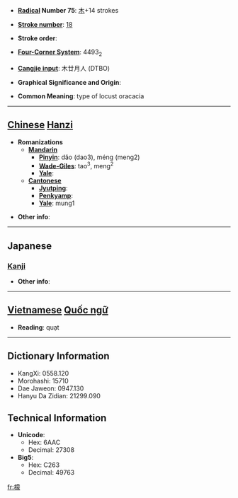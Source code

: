 * '''[[Wiktionary:Chinese radical index| Radical]] Number 75''': [[Wiktionary:Chinese radical index 木|木]]+14 strokes

* '''[[Wiktionary:Chinese total strokes index|Stroke number]]''': [[Wiktionary:Chinese total strokes index 18|18]]

* '''Stroke order''': 

* '''[[Wiktionary:Chinese four corner index|Four-Corner System]]''': 4493<sub>2</sub>

* '''[[Wiktionary:Chinese Cangjie index|Cangjie input]]''': 木廿月人 (DTBO)

* '''Graphical Significance and Origin''': 

* '''Common Meaning''': type of locust oracacia

----

== [[Chinese]] [[Hanzi]] ==

* '''Romanizations'''
** '''[[Mandarin]]'''
*** '''[[Pinyin]]''': dǎo (dao3), méng (meng2)
*** '''[[Wade-Giles]]''': tao<sup>3</sup>, meng<sup>2</sup>
*** '''[[Yale]]''': 
** '''[[Cantonese]]'''
*** '''[[Jyutping]]''':
*** '''[[Penkyamp]]''': 
*** '''[[Yale]]''': mung1

* '''Other info''': 

----

==Japanese==
===[[Kanji]]===
{{kanji|on readings=[[ぼう]] (bō), [[も]] (mo)
|kun readings=
}}

* '''Other info''':  


----

== [[Vietnamese]] [[Quốc ngữ]] ==

* '''Reading''': quạt

----

== Dictionary Information ==

* KangXi: 0558.120
* Morohashi: 15710
* Dae Jaweon: 0947.130
* Hanyu Da Zidian: 21299.090

== Technical Information ==

* '''Unicode''':
** Hex: 6AAC
** Decimal: 27308
* '''Big5''':
** Hex: C263
** Decimal: 49763

[[fr:檬]]